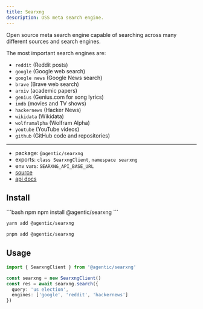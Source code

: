 ```yaml
---
title: Searxng
description: OSS meta search engine.
---
```


Open source meta search engine capable of searching across many different
sources and search engines.

The most important search engines are:

- `reddit` (Reddit posts)
- `google` (Google web search)
- `google news` (Google News search)
- `brave` (Brave web search)
- `arxiv` (academic papers)
- `genius` (Genius.com for song lyrics)
- `imdb` (movies and TV shows)
- `hackernews` (Hacker News)
- `wikidata` (Wikidata)
- `wolframalpha` (Wolfram Alpha)
- `youtube` (YouTube videos)
- `github` (GitHub code and repositories)

---

- package: `@agentic/searxng`
- exports: `class SearxngClient`, `namespace searxng`
- env vars: `SEARXNG_API_BASE_URL`
- [source](https://github.com/transitive-bullshit/agentic/blob/main/packages/searxng/src/searxng-client.ts)
- [api docs](https://docs.searxng.org)

## Install

<CodeGroup>
```bash npm
npm install @agentic/searxng
```

```bash yarn
yarn add @agentic/searxng
```

```bash pnpm
pnpm add @agentic/searxng
```

</CodeGroup>

## Usage

```ts
import { SearxngClient } from '@agentic/searxng'

const searxng = new SearxngClient()
const res = await searxng.search({
  query: 'us election',
  engines: ['google', 'reddit', 'hackernews']
})
```
